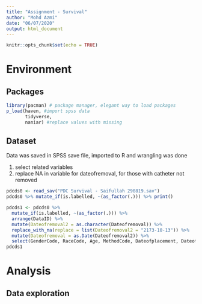 ```yaml
---
title: "Assignment - Survival"
author: "Mohd Azmi"
date: "06/07/2020"
output: html_document
---
```


```r
knitr::opts_chunk$set(echo = TRUE)
```

# Environment

## Packages

```r
library(pacman) # package manager, elegant way to load packages
p_load(haven, #import spss data
       tidyverse,
       naniar) #replace values with missing

```

## Dataset

Data was saved in SPSS save file, imported to R and wrangling was done

1. select related variables
2. replace NA in variable for dateofremoval, for those with catheter not removed


```r
pdcds0 <- read_sav("PDC Survival - Saifullah 290819.sav")
pdcds0 %>% mutate_if(is.labelled, ~(as_factor(.))) %>% print()
```


```r
pdcds1 <- pdcds0 %>%
  mutate_if(is.labelled, ~(as_factor(.))) %>%
  arrange(DataID) %>% 
  mutate(Dateofremoval2 = as.character(Dateofremoval)) %>% 
  replace_with_na(replace = list(Dateofremoval2 = "2173-10-13")) %>%
  mutate(Dateofremoval = as.Date(Dateofremoval2)) %>% 
  select(GenderCode, RaceCode, Age, MethodCode, Dateofplacement, Dateofremoval, Comorbidities, ComorbidYesNo, CMDM, CMHPT, CMIHD, CxCode, TypeofComplication, CxEarlyLate14Code, CxEarlyLate14TypeCode, CxEarlyLate30Code, CxEarly30YesNo, CxLate30YesNo, CxEarlyLate30TypeCode, ExitSiteIfxCode) 
pdcds1
```


# Analysis

## Data exploration
